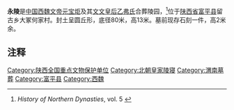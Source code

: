 {{文物保护单位
| 级别 = 全国
| 名称 = 永陵
| 图片 = 
| 编号 = 4-70
| 分类 = 古墓葬
| 时代 = [[西魏|西魏]]
| 所在 = {{CHN}}[[陕西省|陕西省]][[富平县|富平县]]
| 登录 = 1996年
| Cat = 陕西全国重点文物保护单位
}}

'''永陵'''是[[中国|中国]][[西魏文帝|西魏文帝元宝炬]]及其[[乙弗皇后|文文皇后乙弗氏]]合葬陵园，<ref>''History of Northern Dynasties'', vol. 5 {{cite web |url=http://ef.cdpa.nsysu.edu.tw/ccw/02/bs01.htm |title=存档副本 |accessdate=2008-02-10  |deadurl=yes |archiveurl=https://web.archive.org/web/20080226102916/http://ef.cdpa.nsysu.edu.tw/ccw/02/bs01.htm |archivedate=2008-02-26 }}</ref>位于[[陕西省|陕西省]][[富平县|富平县]]留古乡大冢何家村。封土呈圆丘形，底径80米，高13米。墓前现存石刻一件，高2米余。

==注释==
<references/>

{{渭南市文物保护单位}}
{{陕西全国重点文物保护单位}}

[[Category:陕西全国重点文物保护单位|Category:陕西全国重点文物保护单位]]
[[Category:北朝皇家陵寝|Category:北朝皇家陵寝]]
[[Category:渭南墓葬|Category:渭南墓葬]]
[[Category:富平县|Category:富平县]]
[[Category:西魏|Category:西魏]]